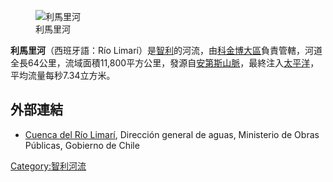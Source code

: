 [[Image:Nac_rio_limari.jpg|利馬里河]]

'''利馬里河'''（西班牙語：Río Limarí）是[[智利|智利]]的河流，由[[科金博大區|科金博大區]]負責管轄，河道全長64公里，流域面積11,800平方公里，發源自[[安第斯山脈|安第斯山脈]]，最終注入[[太平洋|太平洋]]，平均流量每秒7.34立方米。

==外部連結==
* [https://web.archive.org/web/20120324083308/http://www.sinia.cl/1292/articles-31018_Limari.pdf Cuenca del Río Limarí], Dirección general de aguas, Ministerio de Obras Públicas, Gobierno de Chile

{{Chile-geo-stub}}
[[Category:智利河流|Category:智利河流]]